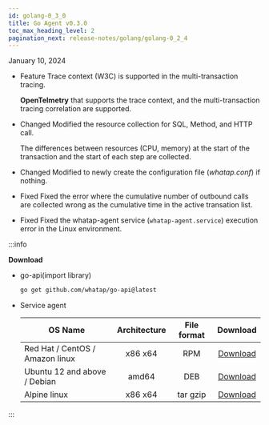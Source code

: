 ```yaml
---
id: golang-0_3_0
title: Go Agent v0.3.0
toc_max_heading_level: 2
pagination_next: release-notes/golang/golang-0_2_4
---
```


January 10, 2024

-   <Status>Feature</Status> Trace context (W3C) is supported in the multi-transaction tracing.

    **OpenTelmetry** that supports the trace context, and the multi-transaction tracing correlation are supported.

-   <Status>Changed</Status> Modified the resource collection for SQL, Method, and HTTP call.

    The differences between resources (CPU, memory) at the start of the transaction and the start of each step are collected.

-   <Status>Changed</Status> Modified to newly create the configuration file (<em>whatap.conf</em>) if nothing.

-   <Status>Fixed</Status> Fixed the error where the cumulative number of outbound calls are collected wrong as the cumulative time in the active transation list.

-   <Status>Fixed</Status> Fixed the whatap-agent service (<code>whatap-agent.service</code>) execution error in the Linux environment.

:::info

**Download**

-   go-api(import library)

    ```bash
    go get github.com/whatap/go-api@latest
    ```

-   Service agent

    | OS Name                         | Architecture | File format |                                     Download                                    |
    | ------------------------------- | :----------: | :---------: | :-----------------------------------------------------------------------------: |
    | Red Hat / CentOS / Amazon linux |    x86 x64   |     RPM     | [Download](http://repo.whatap.io/centos/6/x86_64/whatap-agent-0.3-0.x86_64.rpm) |
    | Ubuntu 12 and above / Debian    |     amd64    |     DEB     |  [Download](http://repo.whatap.io/debian/unstable/whatap-agent_0.3.0_amd64.deb) |
    | Alpine linux                    |    x86 x64   |   tar gzip  |    [Download](http://repo.whatap.io/alpine/x86_64/whatap-agent-0.3.0.tar.gz)    |

:::
